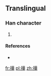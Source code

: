 ==Translingual==

===Han character===
{{Han char|rn=64|rad=手|as=12|sn=15|four=|canj=手廿一十 (QTMJ)}}

# {{defn|Han|sort=手12}}

====References====
* {{Han ref|kx=0457.161|hdz=80026.070|uh=64B6|ud=25782}}

[[fr:撶]]
[[pl:撶]]
[[zh:撶]]